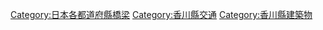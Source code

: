 {{日本行政區劃分類導航|橋梁}}
[[Category:日本各都道府縣橋梁|Category:日本各都道府縣橋梁]]
[[Category:香川縣交通|Category:香川縣交通]]
[[Category:香川縣建築物|Category:香川縣建築物]]